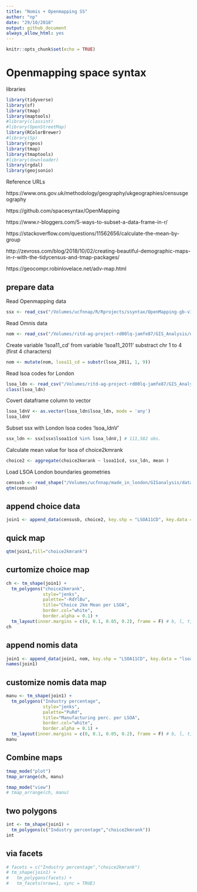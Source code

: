 ```yaml
---
title: "Nomis + Openmapping SS"
author: "np"
date: "29/10/2018"
output: github_document
always_allow_html: yes
---
```


```r
knitr::opts_chunk$set(echo = TRUE)
```

# Openmapping space syntax

libraries

```r
library(tidyverse)
library(sf)
library(tmap)
library(maptools)
#library(classint) 
#library(OpenStreetMap)
library(RColorBrewer)
#library(Sp)
library(rgeos)
library(tmap)
library(tmaptools)
#library(downloader)
library(rgdal)
library(geojsonio)
```

Reference URLs  

https://www.ons.gov.uk/methodology/geography/ukgeographies/censusgeography  

https://github.com/spacesyntax/OpenMapping  

https://www.r-bloggers.com/5-ways-to-subset-a-data-frame-in-r/  

https://stackoverflow.com/questions/11562656/calculate-the-mean-by-group  

http://zevross.com/blog/2018/10/02/creating-beautiful-demographic-maps-in-r-with-the-tidycensus-and-tmap-packages/  

https://geocompr.robinlovelace.net/adv-map.html

## prepare data

Read Openmapping data
```r
ssx <- read_csv("/Volumes/ucfnnap/R/Rprojects/ssyntax/OpenMapping-gb-v1_csv/csv/ssx_openmapping_gb_v1.csv") # 2,063,322 observations of 36 variables
```

Read Omnis data
```r
nom <- read_csv("/Volumes/ritd-ag-project-rd00lq-jamfe87/GIS_Analysis/dataProcessed/nomis_4835.csv") # 4,835 obs.
```

Create variable 'lsoa11_cd' from variable 'lsoa11_2011' substract chr 1 to 4 (first 4 characters)
```r
nom <- mutate(nom, lsoa11_cd = substr(lsoa_2011, 1, 9))
```

Read lsoa codes for London
```r
lsoa_ldn <- read_csv("/Volumes/ritd-ag-project-rd00lq-jamfe87/GIS_Analysis/dataProcessed/lsoa_ldn.csv") # 4,835 obs.
class(lsoa_ldn)
```

Covert dataframe column to vector
```r
lsoa_ldnV <- as.vector(lsoa_ldn$lsoa_ldn, mode = 'any')
lsoa_ldnV
```

Subset ssx with London lsoa codes 'lsoa_ldnV'

```r
ssx_ldn <- ssx[ssx$lsoa11cd %in% lsoa_ldnV,] # 111,582 obs.
```

Calculate mean value for lsoa of choice2kmrank

```r
choice2 <- aggregate(choice2kmrank ~ lsoa11cd, ssx_ldn, mean )

```

Load LSOA London boundaries geometries

```r
censusb <- read_shape("/Volumes/ucfnnap/made_in_london/GISanalysis/dataRaw/statistical-gis-boundaries-london/ESRI/LSOA_2011_London_gen_MHW.shp")
qtm(censusb)
```

## append choice data
```r
join1 <- append_data(censusb, choice2, key.shp = "LSOA11CD", key.data = "lsoa11cd", ignore.duplicates = TRUE, ignore.na = TRUE)
```

## quick map
```r
qtm(join1,fill="choice2kmrank")
```
  
## curtomize choice map
```r
ch <- tm_shape(join1) + 
  tm_polygons("choice2kmrank",
              style="jenks",
              palette="-RdYlBu",
              title="Choice 2km Mean per LSOA",
              border.col="white",
              border.alpha = 0.1) +
  tm_layout(inner.margins = c(0, 0.1, 0.05, 0.2), frame = F) # b, l, t, r
ch 
```

## append nomis data
```r
join1 <- append_data(join1, nom, key.shp = "LSOA11CD", key.data = "lsoa11_cd", ignore.duplicates = TRUE, ignore.na = TRUE)
names(join1)
```

## customize nomis data map

```r
manu <- tm_shape(join1) +
  tm_polygons("Industry percentage",
              style="jenks",
              palette="PuRd",
              title="Manufacturing perc. per LSOA",
              border.col="white",
              border.alpha = 0.1) +
  tm_layout(inner.margins = c(0, 0.1, 0.05, 0.2), frame = F) # b, l, t, r
manu
```

## Combine maps

```r
tmap_mode("plot")
tmap_arrange(ch, manu)
```
```r
tmap_mode("view")
# tmap_arrange(ch, manu)

```

## two polygons

```r
int <- tm_shape(join1) +
  tm_polygons(c("Industry percentage","choice2kmrank"))
int
```

## via facets
```r
# facets = c("Industry percentage","choice2kmrank")
# tm_shape(join1) +
#   tm_polygons(facets) +
#   tm_facets(nrow=1, sync = TRUE)
```


